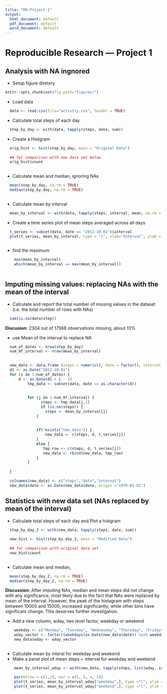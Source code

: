 ---
title: "RR-Project-1"
output:
  html_document: default
  pdf_document: default
  word_document: default
---


# Reproducible Research --- Project 1

##  Analysis with NA ingnored

- Setup figure diretory

```{r setup}

knitr::opts_chunk$set(fig.path="figures/")

```

- Load data

```{r echo = TRUE}

  data <- read.csv(file="activity.csv", header = TRUE)

```

- Calculate total steps of each day

```{r}

  step_by_day <- with(data, tapply(steps, date, sum))

```
  
- Create a  Histgram

```{r}

  orig_hist <- hist(step_by_day, main = "Original Data")
 
  ## for comparison with new data set below
  orig_hist$count
  
```
  
-  Calculate mean and median, ignoring NAs

```{r}

  mean(step_by_day, na.rm = TRUE)
  median(step_by_day, na.rm = TRUE)
  
```
  
-  Calculate mean by interval

```{r}

  mean_by_interval <- with(data, tapply(steps, interval, mean, na.rm = TRUE))

```
  
- Create a  time series plot of mean steps averaged across all days

```{r}

  t_series <- subset(data, date == "2012-10-01")$interval
  plot(t_series, mean_by_interval, type = "l", xlab="Interval", ylab = "Mean Steps", main = "Original Data")
  
```

-  find the maximum

```{r}
    max(mean_by_interval)
    which(mean_by_interval == max(mean_by_interval))
   
```
   
## Imputing missing values: replacing NAs with the mean of the interval

- Calculate and report the total number of missing values in the dataset (i.e. the total number of rows with NAs)

```{r echo = TRUE}

  sum(is.na(data$step))

```

**Discusion:** 2304 out of 17568 observations missing, about 13%


-  use Mean of the interval to replace NA

```{r}
  num_of_dates <- nrow(step_by_day)
  num_0f_interval <- nrow(mean_by_interval)
  
  
  new_data <- data.frame (steps = numeric(), date = factor(), interval = integer() )  
  d1 <- as.Date("2012-10-01")
  for (i in 1:num_of_dates) {
      d <- as.Date(d1 + i - 1)
          tmp_data <- subset(data, date == as.character(d))
          
          
          for (j in 1:num_0f_interval) {
                steps <- tmp_data[j,1]
                if (is.na(steps)) {
                  steps <- mean_by_interval[j]
              }
            
          
              if(!exists("new_data")) {
                  new_data <- c(steps, d, t_series[j])
              }
              else {
                 tmp_row <- c(steps, d, t_series[j])
                 new_data <- rbind(new_data, tmp_row)
              }
          } 
            
  }
  
  colnames(new_data) <- c("steps","date","interval")
  new_data$date <- as.Date(new_data$date, origin ="1970-01-01")
```

## Statistics with new data set (NAs replaced by mean of the interval)

-  Calculate total steps of each day and Plot a histgram

```{r}

  step_by_day_2 <- with(new_data, tapply(steps, date, sum))
  
  new_hist <- hist(step_by_day_2, main = "Modified Data")
  
  ## for comparison with original data set
  new_hist$count
  
```

- Calculate mean and median, 
 
```{r}

  mean(step_by_day_2, na.rm = TRUE)
  median(step_by_day_2, na.rm = TRUE)

```


**Discussion:** After imputing NAs, median and mean steps did not change with any significance, most likely due to the fact that NAs were replaced by mean of the interval. However, the peak of the histagram with steps between 10000 and 15000, increased significantly, while other bins have significant change. This deserves further investigation.



- Add a new column, wday, two level factor, weekday or weekend

```{r echo= TRUE}
    
    weekday <- c("Monday", "Tuesday", "Wednesday", "Thursday", "Friday")
    wday_vector <- factor((weekdays(as.Date(new_data$date)) %in% weekday), levels=c(TRUE, FALSE), labels=c("weekday", "weekend"))
    new_data$wday <- wday_vector
      
```

- Calculate mean by interal for weekday and weekend
- Make a panel plot of mean steps ~ interval for weekday and weekend

```{r}
    mean_by_interval_wday <- with(new_data, tapply(steps, list(wday, interval), mean))

    par(mfrow = c(1,2), mar = c(5, 5, 4, 2))
    plot(t_series, mean_by_interval_wday["weekday",], type ="l", ylim = c(0, 240), xlab = "Interval", ylab = "Mean Steps", main = "Weekday")
    plot(t_series, mean_by_interval_wday["weekend",], type ="l", ylim = c(0, 240), xlab = "Interval", ylab = "Mean Steps", main = "Weekend")
```